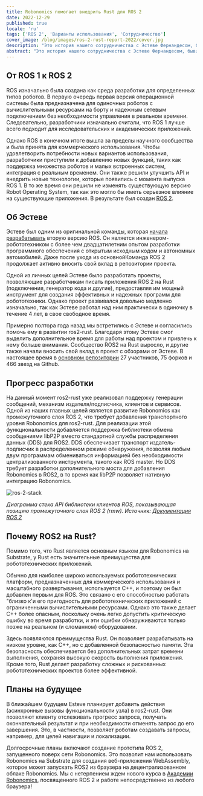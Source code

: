 ```yaml
---
title: Robonomics помогает внедрить Rust для ROS 2
date: 2022-12-29
published: true
locale: 'ru'
tags: ['ROS 2', 'Варианты использования', 'Сотрудничество']
cover_image: /blog/images/ros-2-rust-report-2022/cover.jpg
description: "Это история нашего сотрудничества с Эстеве Фернандесом, бывшим участником оригинальной команды, создавшей Robot Operating System 2. Он разрабатывает привязки Rust для ROS 2 уже несколько лет. Мы хотим поделиться историей этого проекта, объяснить, как мы помогли Эстеве, и почему наличие Rust полезно для робототехнических приложений."
abstract: "Это история нашего сотрудничества с Эстеве Фернандесом, бывшим участником оригинальной команды, создавшей Robot Operating System 2. Он разрабатывает привязки Rust для ROS 2 уже несколько лет. Мы хотим поделиться историей этого проекта, объяснить, как мы помогли Эстеве, и почему наличие Rust полезно для робототехнических приложений."
---
```


## От ROS 1 к ROS 2

ROS изначально была создана как среда разработки для определенных типов роботов. В первую очередь первая версия операционной системы была предназначена для одиночных роботов с вычислительными ресурсами на борту и надежным сетевым подключением без необходимости управления в реальном времени. Следовательно, разработчики изначально считали, что ROS 1 лучше всего подходит для исследовательских и академических приложений.

Однако ROS в конечном итоге вышла за пределы научного сообщества и была принята для коммерческого использования. Чтобы удовлетворить потребности новых вариантов использования, разработчики приступили к добавлению новых функций, таких как поддержка множества роботов и малых встроенных систем, интеграция с реальным временем. Они также решили улучшить API и внедрить новые технологии, которые появились с момента выпуска ROS 1. В то же время они решили не изменять существующую версию Robot Operating System, так как это могло бы иметь серьезное влияние на существующие приложения. В результате был создан [ROS 2](https://design.ros2.org/).

## Об Эстеве

Эстеве был одним из оригинальной команды, которая [начала разрабатывать](https://www.ros.org/news/2016/04/dirk-thomas-esteve-fernandez-and-william-woodall-osrf-state-of-ros-2.html) вторую версию ROS. Он является инженером-робототехником с более чем двадцатилетним опытом разработки программного обеспечения с открытым исходным кодом и автономных автомобилей. Даже после ухода из основнойКоманда ROS 2 продолжает активно вносить свой вклад в репозитории проекта.

Одной из личных целей Эстеве было разработать проекты, позволяющие разработчикам писать приложения ROS 2 на Rust (подключения, генератор кода и другие), предоставляя им мощный инструмент для создания эффективных и надежных программ для робототехники. Однако проект развивался довольно медленно изначально, так как Эстеве работал над ним практически в одиночку в течение 4 лет, в свое свободное время.

Примерно полтора года назад мы встретились с Эстеве и согласились помочь ему в развитии ros2-rust. Благодаря этому Эстеве смог выделить дополнительное время для работы над проектом и привлечь к нему больше внимания. Сообщество ROS2 на Rust выросло, и другие также начали вносить свой вклад в проект с обзорами от Эстеве. В настоящее время в [основном репозитории](https://github.com/ros2-rust/ros2_rust) 27 участников, 75 форков и 466 звезд на Github.

## Прогресс разработки

На данный момент ros2-rust уже реализовал поддержку генерации сообщений, механизм издателя/подписчика, клиентов и сервисов. Одной из наших главных целей является развитие Robonomics как промежуточного слоя ROS 2, что требует добавления транспортного уровня Robonomics для ros2-rust. Для реализации этой функциональности добавляется поддержка библиотеки обмена сообщениями libP2P вместо стандартной службы распределения данных (DDS) для ROS2. DDS обеспечивает транспорт издатель-подписчик в распределенном режиме обнаружения, позволяя любым двум программам обмениваться информацией без необходимости централизованного инструмента, такого как ROS master. Но DDS требует разработки дополнительного моста для добавления Robonomics в ROS2, в то время как libP2P позволяет нативную интеграцию Robonomics.

![ros-2-stack](/blog/images/ros-2-rust-report-2022/ros-client-library-api-stack.png)

*Диаграмма стека API библиотеки клиентов ROS, показывающая позицию промежуточного слоя ROS 2 (rmw). Источник: [Документация ROS 2](https://docs.ros.org/en/foxy/Concepts/About-Internal-Interfaces.html)*

## Почему ROS2 на Rust?

Помимо того, что Rust является основным языком для Robonomics на Substrate, у Rust есть значительные преимущества для робототехнических приложений.

Обычно для наиболее широко используемых робототехнических платформ, предназначенных для коммерческого использования и масштабного развертывания, используется C++, и поэтому он был добавлен первым для ROS. Это связано с его способностью работать "близко к'и его пригодность для робототехнических приложений с ограниченными вычислительными ресурсами. Однако это также делает C++ более опасным, поскольку очень легко допустить критическую ошибку во время разработки, и эти ошибки обнаруживаются только позже на реальном (и сломанном) оборудовании.

Здесь появляются преимущества Rust. Он позволяет разрабатывать на низком уровне, как C++, но с добавленной безопасностью памяти. Эта безопасность обеспечивается без дополнительных затрат времени выполнения, сохраняя высокую скорость выполнения приложения. Кроме того, Rust делает разработку сложных и рискованных робототехнических проектов более эффективной.

## Планы на будущее

В ближайшем будущем Esteve планирует добавить действия (асинхронные вызовы функциональности узла) в ros2-rust. Они позволяют клиенту отслеживать прогресс запроса, получать окончательный результат и при необходимости отменять запрос до его завершения. Это, в частности, позволяет роботам создавать запросы, например, для целей навигации и локализации.

Долгосрочные планы включают создание прототипа ROS 2, запущенного поверх сети Robonomics. Это позволит нам использовать Robonomics на Substrate для создания веб-приложения WebAssembly, которое может запускать ROS2 из браузера на децентрализованном облаке Robonomics. Мы с нетерпением ждем нового курса в [Академии Robonomics](https://robonomics.academy), посвященного ROS 2 и работе непосредственно из любого браузера!